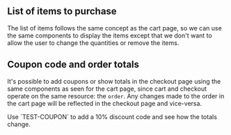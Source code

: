 
<Meta of={Stories} />

## List of items to purchase
The list of items follows the same concept as the cart page, so we can use the same components to display the items except that we don't want to allow the user to change the quantities or remove the items.

<Canvas of={Stories.ListOfItems} />



## Coupon code and order totals
It's possible to add coupons or show totals in the checkout page using the same components as seen for the cart page, 
since cart and checkout operate on the same resource: the `order`. 
Any changes made to the order in the cart page will be reflected in the checkout page and vice-versa.

<span type="info">
Use `TEST-COUPON` to add a 10% discount code and see how the totals change.
</span>


<Canvas of={Stories.Coupons} />

 
 
